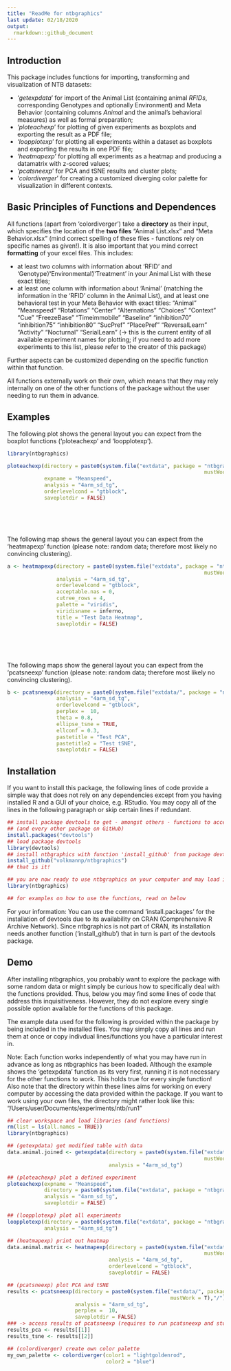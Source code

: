 ```yaml
---
title: "ReadMe for ntbgraphics"
last update: 02/18/2020
output:
  rmarkdown::github_document
---
```


## Introduction

This package includes functions for importing, transforming and visualization of NTB datasets:

  - '*getexpdata*' for import of the Animal List (containing animal *RFIDs*, corresponding Genotypes and optionally Environment) and Meta Behavior (containing columns *Animal* and the animal's behavioral measures) as well as formal preparation;
  - '*ploteachexp*' for plotting of given experiments as boxplots and exporting the result as a PDF file;
  - '*loopplotexp*' for plotting all experiments within a dataset as boxplots and exporting the results in one PDF file;
  - '*heatmapexp*' for plotting all experiments as a heatmap and producing a datamatrix with z-scored values;
  - '*pcatsneexp*' for PCA and tSNE results and cluster plots;
  - '*colordiverger*' for creating a customized diverging color palette for visualization in different contexts.
  
## Basic Principles of Functions and Dependences
  
All functions (apart from 'colordiverger') take a **directory** as their input, which specifies the location of the **two files** "Animal List.xlsx" and "Meta Behavior.xlsx" (mind correct spelling of these files - functions rely on specific names as given!). 
It is also important that you mind correct **formatting** of your excel files. This includes:

  - at least two columns with information about 'RFID' and 'Genotype'/'Environmental'/'Treatment' in your Animal List with these exact titles;
  - at least one column with information about 'Animal' (matching the information in the 'RFID' column in the Animal List), and at least one behavioral test in your Meta Behavior with exact titles:
  "Animal" "Meanspeed" "Rotations" "Center"	"Alternations" "Choices" "Context" "Cue" "FreezeBase" "Timeimmobile" "Baseline"	"inhibition70" "inhibition75" "inhibition80" "SucPref" "PlacePref" "ReversalLearn" "Activity" "Nocturnal" "SerialLearn"
  (-> this is the current entity of all available experiment names for plotting; if you need to add more
  experiments to this list, please refer to the creator of this package)
\   

Further aspects can be customized depending on the specific function within that function.

All functions externally work on their own, which means that they may rely internally on one of the other functions of the package without the user needing to run them in advance.  
 
## Examples

The following plot shows the general layout you can expect from the boxplot functions ('ploteachexp' and 'loopplotexp').
\   

``` r

library(ntbgraphics)

ploteachexp(directory = paste0(system.file("extdata", package = "ntbgraphics",
                                                                mustWork = T),"/"),
            expname = "Meanspeed",
            analysis = "4arm_sd_tg",
            orderlevelcond = "gtblock",
            saveplotdir = FALSE)
```
\
\
\   

The following map shows the general layout you can expect from the 'heatmapexp' function (please note: random data; therefore most likely no convincing clustering).
\   

``` r

a <- heatmapexp(directory = paste0(system.file("extdata", package = "ntbgraphics",
                                                                mustWork = T),"/"),
                analysis = "4arm_sd_tg",
                orderlevelcond = "gtblock",
                acceptable.nas = 0,
                cutree_rows = 4,
                palette = "viridis",
                viridisname = inferno,
                title = "Test Data Heatmap",
                saveplotdir = FALSE)
```
\
\
\   

The following maps show the general layout you can expect from the 'pcatsneexp' function (please note: random data; therefore most likely no convincing clustering).
\   

``` r

b <- pcatsneexp(directory = paste0(system.file("extdata/", package = "ntbgraphics", mustWork = T),"/"),
                analysis = "4arm_sd_tg",
                orderlevelcond = "gtblock",
                perplex =  10,
                theta = 0.8,
                ellipse_tsne = TRUE,
                ellconf = 0.3, 
                pastetitle = "Test PCA",
                pastetitle2 = "Test tSNE",
                saveplotdir = FALSE)
```

## Installation

If you want to install this package, the following lines of code provide a simple way that does not rely on any dependencies except from you having installed R and a GUI of your choice, e.g. RStudio. You may copy all of the lines in the following paragraph or skip certain lines if redundant.

``` r

## install package devtools to get - amongst others - functions to access ntbgraphics 
## (and every other package on GitHub)
install.packages("devtools")
## load package devtools
library(devtools)
## install ntbgraphics with function 'install_github' from package devtools
install_github("volkmannp/ntbgraphics")
## that is it!

## you are now ready to use ntbgraphics on your computer and may load it using...
library(ntbgraphics)

## for examples on how to use the functions, read on below

```

For your information: You can use the command 'install.packages' for the installation of devtools due to its availability on CRAN (Comprehensive R Archive Network). Since ntbgraphics is not part of CRAN, its installation needs another function ('install_github') that in turn is part of the devtools package.

## Demo

After installing ntbgraphics, you probably want to explore the package with some random data or might simply be curious how to specifically deal with the functions provided. Thus, below you may find some lines of code that address this inquisitiveness. However, they do not explore every single possible option available for the functions of this package.
\   

The example data used for the following is provided within the package by being included in the installed files.
You may simply copy all lines and run them at once or copy indivdual lines/functions you have a particular interest in.
\   

Note: Each function works independently of what you may have run in advance as long as ntbgraphics has been loaded. Although the example shows the 'getexpdata' function as its very first, running it is not necessary for the other functions to work. This holds true for every single function!
\   
Also note that the directory within these lines aims for working on every computer by accessing the data provided within the package. If you want to work using your own files, the directory might rather look like this: "/Users/user/Documents/experiments/ntb/run1"

``` r

## clear workspace and load libraries (and functions)
rm(list = ls(all.names = TRUE))
library(ntbgraphics)

## (getexpdata) get modified table with data
data.animal.joined <- getexpdata(directory = paste0(system.file("extdata/", package = "ntbgraphics", 
                                                                mustWork = T),"/"),
                                 analysis = "4arm_sd_tg")

## (ploteachexp) plot a defined experiment
ploteachexp(expname = "Meanspeed",
            directory = paste0(system.file("extdata", package = "ntbgraphics", mustWork = T),"/"),
            analysis = "4arm_sd_tg",
            saveplotdir = FALSE)

## (loopplotexp) plot all experiments
loopplotexp(directory = paste0(system.file("extdata", package = "ntbgraphics", mustWork = T),"/"),
            analysis = "4arm_sd_tg")

## (heatmapexp) print out heatmap
data.animal.matrix <- heatmapexp(directory = paste0(system.file("extdata", package = "ntbgraphics",
                                                                mustWork = T),"/"),
                                 analysis = "4arm_sd_tg",
                                 orderlevelcond = "gtblock",
                                 saveplotdir = FALSE)

## (pcatsneexp) plot PCA and tSNE
results <- pcatsneexp(directory = paste0(system.file("extdata/", package = "ntbgraphics", 
                                                     mustWork = T),"/"),
                      analysis = "4arm_sd_tg",
                      perplex =  10,
                      saveplotdir = FALSE)
### -> access results of pcatsneexp (requires to run pcatsneexp and store results as shown above)
results_pca <- results[[1]]
results_tsne <- results[[2]]

## (colordiverger) create own color palette
my_own_palette <- colordiverger(color1 = "lightgoldenrod",
                                color2 = "blue")

```
